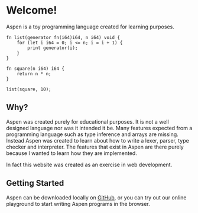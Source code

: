 
# Welcome!

Aspen is a toy programming language created for learning purposes.

```
fn list(generator fn(i64)i64, n i64) void {
    for (let i i64 = 0; i <= n; i = i + 1) {
        print generator(i);
    }
}

fn square(n i64) i64 {
    return n * n;
}

list(square, 10);
```

## Why?

Aspen was created purely for educational purposes. It is not a well designed language nor was it intended it be. Many features expected from a programming language such as type inference and arrays are missing. Instead Aspen was created to learn about how to write a lexer, parser, type checker and interpreter. The features that exist in Aspen are there purely because I wanted to learn how they are implemented.

In fact this website was created as an exercise in web development.

## Getting Started

Aspen can be downloaded locally on [GitHub](https://github.com/junnys6018/Aspen), or you can try out our online <Link href="/playground"><a>playground</a></Link> to start writing Aspen programs in the browser.

